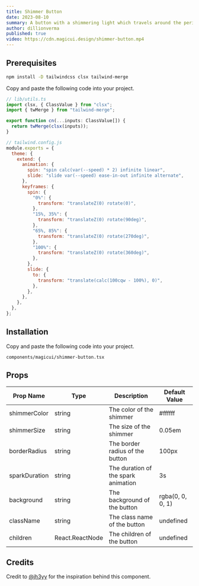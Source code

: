 ```yaml
---
title: Shimmer Button
date: 2023-08-10
summary: A button with a shimmering light which travels around the perimeter.
author: dillionverma
published: true
video: https://cdn.magicui.design/shimmer-button.mp4
---
```


<ComponentPreview name="shimmer-button-demo" />

<Steps>

<Step>

## Prerequisites

```bash
npm install -D tailwindcss clsx tailwind-merge
```

Copy and paste the following code into your project.

```typescript
// lib/utils.ts
import clsx, { ClassValue } from "clsx";
import { twMerge } from "tailwind-merge";

export function cn(...inputs: ClassValue[]) {
  return twMerge(clsx(inputs));
}
```

```js
// tailwind.config.js
module.exports = {
  theme: {
    extend: {
      animation: {
        spin: "spin calc(var(--speed) * 2) infinite linear",
        slide: "slide var(--speed) ease-in-out infinite alternate",
      },
      keyframes: {
        spin: {
          "0%": {
            transform: "translateZ(0) rotate(0)",
          },
          "15%, 35%": {
            transform: "translateZ(0) rotate(90deg)",
          },
          "65%, 85%": {
            transform: "translateZ(0) rotate(270deg)",
          },
          "100%": {
            transform: "translateZ(0) rotate(360deg)",
          },
        },
        slide: {
          to: {
            transform: "translate(calc(100cqw - 100%), 0)",
          },
        },
      },
    },
  },
};
```

</Step>

<Step>

## Installation

Copy and paste the following code into your project.

```text
components/magicui/shimmer-button.tsx
```

<ComponentSource name="shimmer-button" />

</Step>

</Steps>

## Props

| Prop Name     | Type            | Description                         | Default Value    |
| ------------- | --------------- | ----------------------------------- | ---------------- |
| shimmerColor  | string          | The color of the shimmer            | #ffffff          |
| shimmerSize   | string          | The size of the shimmer             | 0.05em           |
| borderRadius  | string          | The border radius of the button     | 100px            |
| sparkDuration | string          | The duration of the spark animation | 3s               |
| background    | string          | The background of the button        | rgba(0, 0, 0, 1) |
| className     | string          | The class name of the button        | undefined        |
| children      | React.ReactNode | The children of the button          | undefined        |

## Credits

Credit to [@jh3yy](https://twitter.com/jh3yy/status/1656423856276488192) for the inspiration behind this component.

